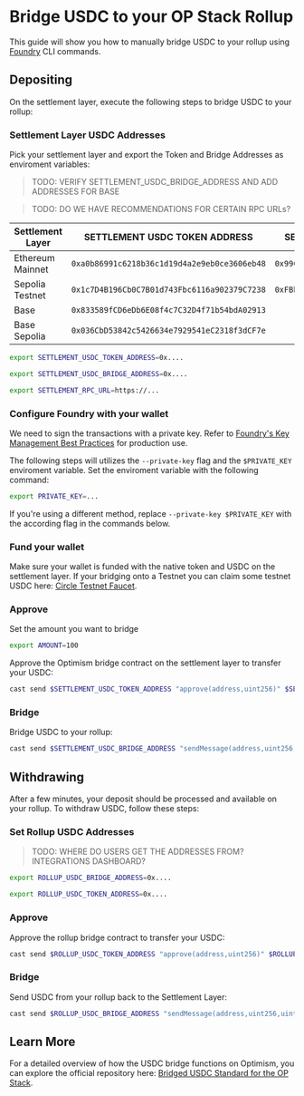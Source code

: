 
# Bridge USDC to your OP Stack Rollup

This guide will show you how to manually bridge USDC to your rollup using [Foundry](https://book.getfoundry.sh/getting-started/installation) CLI commands.

## Depositing

On the settlement layer, execute the following steps to bridge USDC to your rollup:

<Steps>

### Settlement Layer USDC Addresses

Pick your settlement layer and export the Token and Bridge Addresses as enviroment variables:

> TODO: VERIFY SETTLEMENT_USDC_BRIDGE_ADDRESS AND ADD ADDRESSES FOR BASE

> TODO: DO WE HAVE RECOMMENDATIONS FOR CERTAIN RPC URLs?

| Settlement Layer | SETTLEMENT USDC TOKEN ADDRESS                | SETTLEMENT_USDC_BRIDGE_ADDRESS               | SETTLEMENT_RPC_URL                  |
| ---------------- | -------------------------------------------- | -------------------------------------------- | ----------------------------------- |
| Ethereum Mainnet | `0xa0b86991c6218b36c1d19d4a2e9eb0ce3606eb48` | `0x99C9fc46f92E8a1c0deC1b1747d010903E884bE1` | https://ethereum-rpc.publicnode.com |
| Sepolia Testnet  | `0x1c7D4B196Cb0C7B01d743Fbc6116a902379C7238` | `0xFBb0621E0B23b5478B630BD55a5f21f67730B0F1` | https://rpc.sepolia.org             |
| Base             | `0x833589fCD6eDb6E08f4c7C32D4f71b54bdA02913` |                                              | https://mainnet.base.org            |
| Base Sepolia     | `0x036CbD53842c5426634e7929541eC2318f3dCF7e` |                                              | https://sepolia.base.org            |

```bash copy
export SETTLEMENT_USDC_TOKEN_ADDRESS=0x....
```

```bash copy
export SETTLEMENT_USDC_BRIDGE_ADDRESS=0x....
```

```bash copy
export SETTLEMENT_RPC_URL=https://...
```

### Configure Foundry with your wallet

We need to sign the transactions with a private key. Refer to [Foundry's Key Management Best Practices](https://book.getfoundry.sh/tutorials/best-practices?highlight=ledger#private-key-management) for production use.

The following steps will utilizes the `--private-key` flag and the `$PRIVATE_KEY` enviroment variable. Set the enviroment variable with the following command:

```bash copy
export PRIVATE_KEY=...
```

If you're using a different method, replace `--private-key $PRIVATE_KEY` with the according flag in the commands below.

### Fund your wallet

Make sure your wallet is funded with the native token and USDC on the settlement layer. If your bridging onto a Testnet you can claim some testnet USDC here: [Circle Testnet Faucet](https://faucet.circle.com/).

### Approve

Set the amount you want to bridge

```bash copy
export AMOUNT=100
```

Approve the Optimism bridge contract on the settlement layer to transfer your USDC:

```bash copy
cast send $SETTLEMENT_USDC_TOKEN_ADDRESS "approve(address,uint256)" $SETTLEMENT_USDC_BRIDGE_ADDRESS $AMOUNT --rpc-url $SETTLEMENT_RPC_URL --private-key $PRIVATE_KEY
```

### Bridge

Bridge USDC to your rollup:

```bash copy
cast send $SETTLEMENT_USDC_BRIDGE_ADDRESS "sendMessage(address,uint256,uint32)" $(cast wallet address $PRIVATE_KEY) $AMOUNT 100000 --rpc-url $SETTLEMENT_RPC_URL --private-key $PRIVATE_KEY
```

</Steps>

## Withdrawing

After a few minutes, your deposit should be processed and available on your rollup. To withdraw USDC, follow these steps:

<Steps>

### Set Rollup USDC Addresses

> TODO: WHERE DO USERS GET THE ADDRESSES FROM? INTEGRATIONS DASHBOARD?

```bash copy
export ROLLUP_USDC_BRIDGE_ADDRESS=0x....
```

```bash copy
export ROLLUP_USDC_TOKEN_ADDRESS=0x....
```

### Approve

Approve the rollup bridge contract to transfer your USDC:

```bash copy
cast send $ROLLUP_USDC_TOKEN_ADDRESS "approve(address,uint256)" $ROLLUP_USDC_BRIDGE_ADDRESS $AMOUNT --rpc-url $ROLLUP_RPC_URL --private-key $PRIVATE_KEY
```

### Bridge

Send USDC from your rollup back to the Settlement Layer:

```bash copy
cast send $ROLLUP_USDC_BRIDGE_ADDRESS "sendMessage(address,uint256,uint32)" $(cast wallet address $PRIVATE_KEY) $AMOUNT 100000 --rpc-url $ROLLUP_RPC_URL --private-key $PRIVATE_KEY
```

</Steps>

## Learn More
For a detailed overview of how the USDC bridge functions on Optimism, you can explore the official repository here: [Bridged USDC Standard for the OP Stack](https://github.com/defi-wonderland/opUSDC).